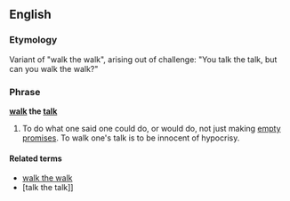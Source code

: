 ==English==

===Etymology===
Variant of "walk the walk", arising out of challenge: "You talk the talk, but can you walk the walk?"  

===Phrase===
'''[[walk]] the [[talk]]'''

# {{idiom|US}} To do what one said one could do, or would do, not just making [[empty promises]].  To walk one's talk is to be innocent of hypocrisy.

====Related terms====
*[[walk the walk]]
*[talk the talk]]